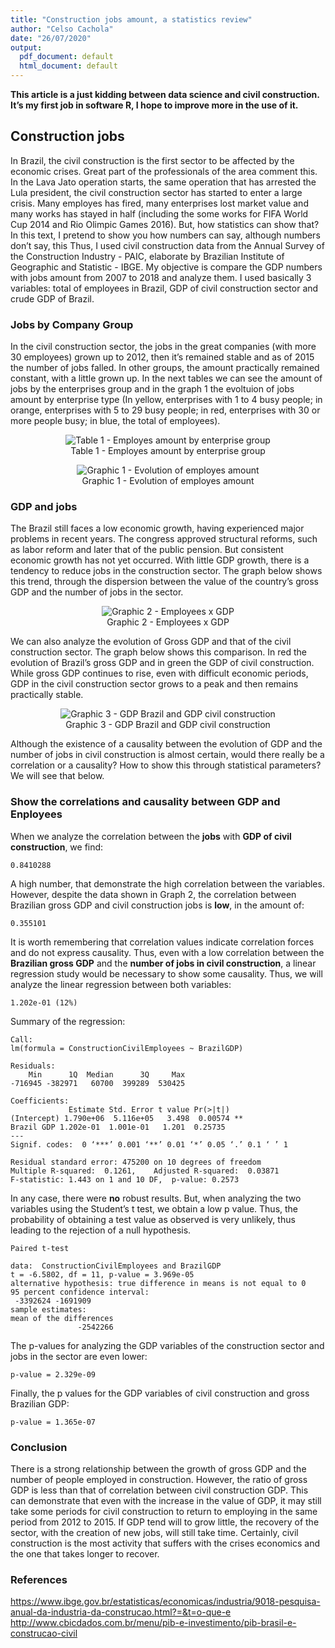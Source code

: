 ```yaml
---
title: "Construction jobs amount, a statistics review"
author: "Celso Cachola"
date: "26/07/2020"
output:
  pdf_document: default
  html_document: default
---
```


**This article is a just kidding between data science and civil construction. It's my first job in software R, I hope to improve more in the use of it.**

## Construction jobs

In Brazil, the civil construction is the first sector to be affected by the economic crises. Great part of the professionals of the area comment this. In the Lava Jato operation starts, the same operation that has arrested the Lula president, the civil construction sector has started to enter a large crisis. Many employes has fired, many enterprises lost market value and many works has stayed in half (including the some works for FIFA World Cup 2014 and Rio Olimpic Games 2016).
But, how statistics can show that?
In this text, I pretend to show you how numbers can say, although numbers don't say, this 
Thus, I used civil construction data from the Annual Survey of the Construction Industry - PAIC, elaborate by Brazilian Institute of Geographic and Statistic - IBGE. My objective is compare the GDP numbers with jobs amount from 2007 to 2018 and analyze them.
I used basically 3 variables: total of employees in Brazil, GDP of civil construction sector and crude GDP of Brazil.


### Jobs by Company Group

In the civil construction sector, the jobs in the great companies (with more 30  employees) grown up to 2012, then it's remained stable and as of 2015 the number of jobs falled. In other groups, the amount practically remained constant, with a little grown up. In the next tables we can see the amount of jobs by the enterprises group and in the graph 1 the evoltuion of jobs amount by enterprise type (In yellow, enterprises with 1 to 4 busy people; in orange, enterprises with 5 to 29 busy people; in red, enterprises with 30 or more people busy; in blue, the total of employees).


<center> 
![Table 1 - Employes amount by enterprise group](C:/Users/Celso Cachola/Documents/R/constructionjobs/Rplot.png) 


![Graphic 1 - Evolution of employes amount](C:/Users/Celso Cachola/Documents/R/constructionjobs/Rplot01.png)


</center>
### GDP and jobs

The Brazil still faces a low economic growth, having experienced major problems in recent years. The congress approved structural reforms, such as labor reform and later that of the public pension. But consistent economic growth has not yet occurred. With little GDP growth, there is a tendency to reduce jobs in the construction sector. The graph below shows this trend, through the dispersion between the value of the country's gross GDP and the number of jobs in the sector.

<center>
![Graphic 2 - Employees x GDP ](C:/Users/Celso Cachola/Documents/R/constructionjobs/Rplot02.png)

</center>
We can also analyze the evolution of Gross GDP and that of the civil construction sector. The graph below shows this comparison. In red the evolution of Brazil's gross GDP and in green the GDP of civil construction. While gross GDP continues to rise, even with difficult economic periods, GDP in the civil construction sector grows to a peak and then remains practically stable.

<center>
![Graphic 3 - GDP Brazil and GDP civil construction ](C:/Users/Celso Cachola/Documents/R/constructionjobs/Rplot03.png)

</center>
Although the existence of a causality between the evolution of GDP and the number of jobs in civil construction is almost certain, would there really be a correlation or a causality? How to show this through statistical parameters? We will see that below.

### Show the correlations and causality between GDP and Enployees

When we analyze the correlation between the **jobs** with **GDP of civil construction**, we find:
```
0.8410288
```
A high number, that demonstrate the high correlation between the variables. However, despite the data shown in Graph 2, the correlation between Brazilian gross GDP and civil construction jobs is **low**, in the amount of:
```
0.355101
```
It is worth remembering that correlation values indicate correlation forces and do not express causality. Thus, even with a low correlation between the **Brazilian gross GDP** and the **number of jobs in civil construction**, a linear regression study would be necessary to show some causality.
Thus, we will analyze the linear regression between both variables:
```
1.202e-01 (12%)
```
Summary of the regression:
```
Call:
lm(formula = ConstructionCivilEmployees ~ BrazilGDP)

Residuals:
    Min      1Q  Median      3Q     Max 
-716945 -382971   60700  399289  530425 

Coefficients:
             Estimate Std. Error t value Pr(>|t|)   
(Intercept) 1.790e+06  5.116e+05   3.498  0.00574 **
Brazil GDP 1.202e-01  1.001e-01   1.201  0.25735   
---
Signif. codes:  0 ‘***’ 0.001 ‘**’ 0.01 ‘*’ 0.05 ‘.’ 0.1 ‘ ’ 1

Residual standard error: 475200 on 10 degrees of freedom
Multiple R-squared:  0.1261,	Adjusted R-squared:  0.03871 
F-statistic: 1.443 on 1 and 10 DF,  p-value: 0.2573
```
In any case, there were **no** robust results.
But, when analyzing the two variables using the Student's t test, we obtain a low p value. Thus, the probability of obtaining a test value as observed is very unlikely, thus leading to the rejection of a null hypothesis.
```
Paired t-test

data:  ConstructionCivilEmployees and BrazilGDP
t = -6.5802, df = 11, p-value = 3.969e-05
alternative hypothesis: true difference in means is not equal to 0
95 percent confidence interval:
 -3392624 -1691909
sample estimates:
mean of the differences 
               -2542266
```
The p-values for analyzing the GDP variables of the construction sector and jobs in the sector are even lower:
```
p-value = 2.329e-09
```
Finally, the p values for the GDP variables of civil construction and gross Brazilian GDP:
```
p-value = 1.365e-07
```

### Conclusion

There is a strong relationship between the growth of gross GDP and the number of people employed in construction. However, the ratio of gross GDP is less than that of correlation between civil construction GDP. This can demonstrate that even with the increase in the value of GDP, it may still take some periods for civil construction to return to employing in the same period from 2012 to 2015. If GDP tend will to grow little, the recovery of the sector, with the creation of new jobs, will still take time. Certainly, civil construction is the most activity that suffers with the crises economics and the one that takes longer to recover.

### References

<https://www.ibge.gov.br/estatisticas/economicas/industria/9018-pesquisa-anual-da-industria-da-construcao.html?=&t=o-que-e>
<http://www.cbicdados.com.br/menu/pib-e-investimento/pib-brasil-e-construcao-civil>
